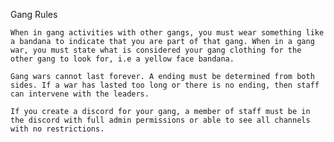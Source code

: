 Gang Rules

    When in gang activities with other gangs, you must wear something like a bandana to indicate that you are part of that gang. When in a gang war, you must state what is considered your gang clothing for the other gang to look for, i.e a yellow face bandana. 

    Gang wars cannot last forever. A ending must be determined from both sides. If a war has lasted too long or there is no ending, then staff can intervene with the leaders.

    If you create a discord for your gang, a member of staff must be in the discord with full admin permissions or able to see all channels with no restrictions. 
